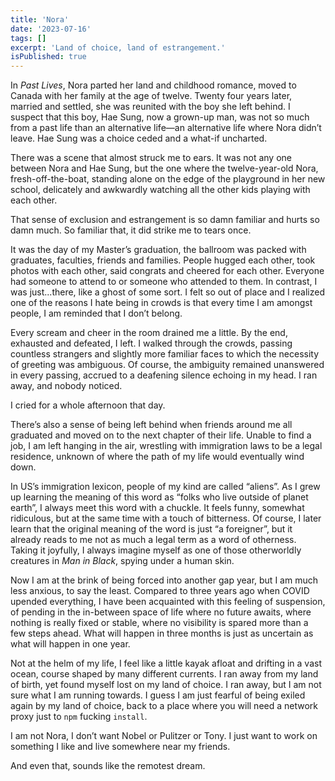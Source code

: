 ```yaml
---
title: 'Nora'
date: '2023-07-16'
tags: []
excerpt: 'Land of choice, land of estrangement.'
isPublished: true
---
```


In *Past Lives*, Nora parted her land and childhood romance, moved to Canada with her family at the age of twelve. Twenty four years later, married and settled, she was reunited with the boy she left behind. I suspect that this boy, Hae Sung, now a grown-up man, was not so much from a past life than an alternative life—an alternative life where Nora didn’t leave. Hae Sung was a choice ceded and a what-if uncharted.

There was a scene that almost struck me to ears. It was not any one between Nora and Hae Sung, but the one where the twelve-year-old Nora, fresh-off-the-boat, standing alone on the edge of the playground in her new school, delicately and awkwardly watching all the other kids playing with each other. 

That sense of exclusion and estrangement is so damn familiar and hurts so damn much. So familiar that, it did strike me to tears once. 

It was the day of my Master’s graduation, the ballroom was packed with graduates, faculties, friends and families. People hugged each other, took photos with each other, said congrats and cheered for each other. Everyone had someone to attend to or someone who attended to them. In contrast, I was just...there, like a ghost of some sort. I felt so out of place and I realized one of the reasons I hate being in crowds is that every time I am amongst people, I am reminded that I don’t belong.

Every scream and cheer in the room drained me a little. By the end, exhausted and defeated, I left. I walked through the crowds, passing countless strangers and slightly more familiar faces to which the necessity of greeting was ambiguous. Of course, the ambiguity remained unanswered in every passing, accrued to a deafening silence echoing in my head. I ran away, and nobody noticed. 

I cried for a whole afternoon that day.

There’s also a sense of being left behind when friends around me all graduated and moved on to the next chapter of their life. Unable to find a job, I am left hanging in the air, wrestling with immigration laws to be a legal residence, unknown of where the path of my life would eventually wind down.  

In US’s immigration lexicon, people of my kind are called “aliens”. As I grew up learning the meaning of this word as “folks who live outside of planet earth”, I always meet this word with a chuckle. It feels funny, somewhat ridiculous, but at the same time with a touch of bitterness. Of course, I later learn that the original meaning of the word is just “a foreigner”, but it already reads to me not as much a legal term as a word of otherness. Taking it joyfully, I always imagine myself as one of those otherworldly creatures in *Man in Black*, spying under a human skin.

Now I am at the brink of being forced into another gap year, but I am much less anxious, to say the least. Compared to three years ago when COVID upended everything, I have been acquainted with this feeling of suspension, of pending in the in-between space of life where no future awaits, where nothing is really fixed or stable, where no visibility is spared more than a few steps ahead. What will happen in three months is just as uncertain as what will happen in one year.

Not at the helm of my life, I feel like a little kayak afloat and drifting in a vast ocean, course shaped by many different currents. I ran away from my land of birth, yet found myself lost on my land of choice. I ran away, but I am not sure what I am running towards. I guess I am just fearful of being exiled again by my land of choice, back to a place where you will need a network proxy just to `npm` fucking `install`. 

I am not Nora, I don’t want Nobel or Pulitzer or Tony. I just want to work on something I like and live somewhere near my friends.

And even that, sounds like the remotest dream.
 